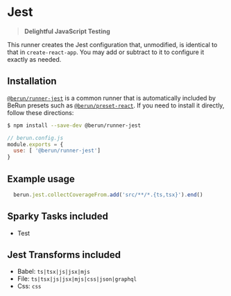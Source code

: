 # Jest

> **Delightful JavaScript Testing**

This runner creates the Jest configuration that, unmodified, is identical 
to that in `create-react-app`.  You may add or subtract to it to configure it exactly as needed.

## Installation

[`@berun/runner-jest`](https://www.npmjs.com/package/@berun/runner-jest) is a common runner that is automatically
included by BeRun presets such as [`@berun/preset-react`](https://www.npmjs.com/package/@berun/preset-react).   If you 
need to install it directly, follow these directions:

```bash
$ npm install --save-dev @berun/runner-jest
```

```js
// berun.config.js
module.exports = {
  use: [ '@berun/runner-jest']
}
```


## Example usage

```js
  berun.jest.collectCoverageFrom.add('src/**/*.{ts,tsx}').end()
```

## Sparky Tasks included
 
* Test

## Jest Transforms included

* Babel: `ts|tsx|js|jsx|mjs`
* File: `ts|tsx|js|jsx|mjs|css|json|graphql`
* Css: `css`